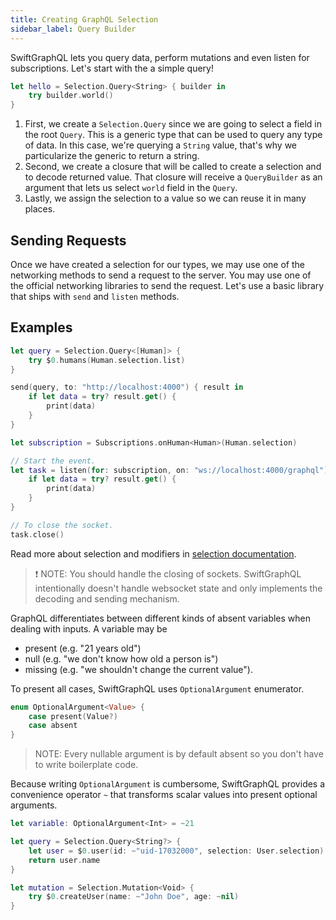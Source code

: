 ```yaml
---
title: Creating GraphQL Selection
sidebar_label: Query Builder
---
```


SwiftGraphQL lets you query data, perform mutations and even listen for subscriptions. Let's start with the a simple query!

```swift
let hello = Selection.Query<String> { builder in
    try builder.world()
}
```

1. First, we create a `Selection.Query` since we are going to select a field in the root `Query`. This is a generic type that can be used to query any type of data. In this case, we're querying a `String` value, that's why we particularize the generic to return a string.
1. Second, we create a closure that will be called to create a selection and to decode returned value. That closure will receive a `QueryBuilder` as an argument that lets us select `world` field in the `Query`.
1. Lastly, we assign the selection to a value so we can reuse it in many places.

## Sending Requests

Once we have created a selection for our types, we may use one of the networking methods to send a request to the server. You may use one of the official networking libraries to send the request. Let's use a basic library that ships with `send` and `listen` methods.

## Examples

```swift
let query = Selection.Query<[Human]> {
    try $0.humans(Human.selection.list)
}

send(query, to: "http://localhost:4000") { result in
    if let data = try? result.get() {
        print(data)
    }
}
```

```swift
let subscription = Subscriptions.onHuman<Human>(Human.selection)

// Start the event.
let task = listen(for: subscription, on: "ws://localhost:4000/graphql") { result in
    if let data = try? result.get() {
        print(data)
    }
}

// To close the socket.
task.close()
```

Read more about selection and modifiers in [selection documentation](/advanced/selection).

> ❗️ NOTE: You should handle the closing of sockets. SwiftGraphQL intentionally doesn't handle websocket state and only implements the decoding and sending mechanism.

GraphQL differentiates between different kinds of absent variables when dealing with inputs. A variable may be

- present (e.g. "21 years old")
- null (e.g. "we don't know how old a person is")
- missing (e.g. "we shouldn't change the current value").

To present all cases, SwiftGraphQL uses `OptionalArgument` enumerator.

```swift
enum OptionalArgument<Value> {
	case present(Value?)
	case absent
}
```

> NOTE: Every nullable argument is by default absent so you don't have to write boilerplate code.

Because writing `OptionalArgument` is cumbersome, SwiftGraphQL provides a convenience operator `~` that transforms scalar values into present optional arguments.

```swift
let variable: OptionalArgument<Int> = ~21

let query = Selection.Query<String?> {
	let user = $0.user(id: ~"uid-17032000", selection: User.selection)
	return user.name
}

let mutation = Selection.Mutation<Void> {
	try $0.createUser(name: ~"John Doe", age: ~nil)
}
```

<!-- https://www.avanderlee.com/swift/custom-operators-swift/ -->
